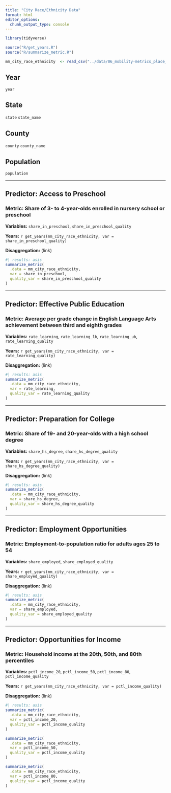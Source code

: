 ```yaml
---
title: "City Race/Ethnicity Data"
format: html
editor_options: 
  chunk_output_type: console
---
```


```r
library(tidyverse)

source("R/get_years.R")
source("R/summarize_metric.R")

mm_city_race_ethnicity  <- read_csv("../data/06_mobility-metrics_place_race-ethnicity_longitudinal.csv")

```

## Year

`year`

## State

`state`
`state_name`

## County

`county`
`county_name`

## Population

`population`

---

## Predictor: Access to Preschool

### Metric: Share of 3- to 4-year-olds enrolled in nursery school or preschool

**Variables:** `share_in_preschool`, `share_in_preschool_quality`

**Years:** `r get_years(mm_city_race_ethnicity, var = share_in_preschool_quality)`

**Disaggregation:** (link)

```r
#| results: asis
summarize_metric(
  .data = mm_city_race_ethnicity, 
  var = share_in_preschool, 
  quality_var = share_in_preschool_quality
)

```

---

## Predictor: Effective Public Education

### Metric: Average per grade change in English Language Arts achievement between third and eighth grades

**Variables:** `rate_learning`, `rate_learning_lb`, `rate_learning_ub`, `rate_learning_quality`

**Years:** `r get_years(mm_city_race_ethnicity, var = rate_learning_quality)`

**Disaggregation:** (link)

```r
#| results: asis
summarize_metric(
  .data = mm_city_race_ethnicity, 
  var = rate_learning, 
  quality_var = rate_learning_quality
)

```

---

## Predictor: Preparation for College

### Metric: Share of 19- and 20-year-olds with a high school degree

**Variables:** `share_hs_degree`, `share_hs_degree_quality`

**Years:** `r get_years(mm_city_race_ethnicity, var = share_hs_degree_quality)`

**Disaggregation:** (link)

```r
#| results: asis
summarize_metric(
  .data = mm_city_race_ethnicity, 
  var = share_hs_degree, 
  quality_var = share_hs_degree_quality
)

```

---

## Predictor: Employment Opportunities

### Metric: Employment-to-population ratio for adults ages 25 to 54

**Variables:** `share_employed`, `share_employed_quality`

**Years:** `r get_years(mm_city_race_ethnicity, var = share_employed_quality)`

**Disaggregation:** (link)

```r
#| results: asis
summarize_metric(
  .data = mm_city_race_ethnicity, 
  var = share_employed, 
  quality_var = share_employed_quality
)

```

---

## Predictor: Opportunities for Income

### Metric: Household income at the 20th, 50th, and 80th percentiles

**Variables:** `pctl_income_20`, `pctl_income_50`, `pctl_income_80`, `pctl_income_quality`

**Years:** `r get_years(mm_city_race_ethnicity, var = pctl_income_quality)`

**Disaggregation:** (link)

```r
#| results: asis
summarize_metric(
  .data = mm_city_race_ethnicity, 
  var = pctl_income_20, 
  quality_var = pctl_income_quality
)

summarize_metric(
  .data = mm_city_race_ethnicity, 
  var = pctl_income_50, 
  quality_var = pctl_income_quality
)

summarize_metric(
  .data = mm_city_race_ethnicity, 
  var = pctl_income_80, 
  quality_var = pctl_income_quality
)

```
